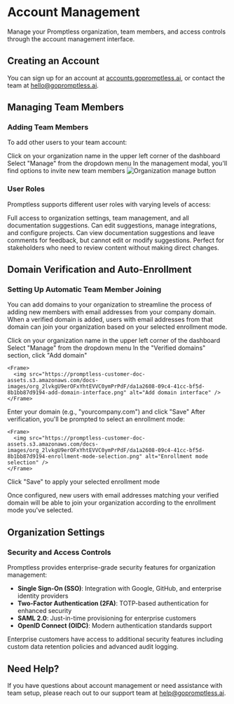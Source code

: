 # Account Management

Manage your Promptless organization, team members, and access controls through the account management interface.

## Creating an Account

You can sign up for an account at [accounts.gopromptless.ai](https://accounts.gopromptless.ai), or contact the team at [hello@gopromptless.ai](mailto:hello@gopromptless.ai).

## Managing Team Members

### Adding Team Members

To add other users to your team account:

<Steps>
  <Step>
    Click on your organization name in the upper left corner of the dashboard
  </Step>
  <Step>
    Select "Manage" from the dropdown menu
  </Step>
  <Step>
    In the management modal, you'll find options to invite new team members
  </Step>
</Steps>

<Frame>
  <img src="https://promptless-customer-doc-assets.s3.amazonaws.com/docs-images/org_2lvkgU9erOFxYhtEVVC0ymPrPdF/da1a2608-09c4-41cc-bf5d-8b1bb87d9194-organization-manage-button.png" alt="Organization manage button" />
</Frame>

### User Roles

Promptless supports different user roles with varying levels of access:

<ParamField path="Admin" type="role">
  Full access to organization settings, team management, and all documentation suggestions. Can edit suggestions, manage integrations, and configure projects.
</ParamField>

<ParamField path="Collaborator" type="role">
  Can view documentation suggestions and leave comments for feedback, but cannot edit or modify suggestions. Perfect for stakeholders who need to review content without making direct changes.
</ParamField>

## Domain Verification and Auto-Enrollment

### Setting Up Automatic Team Member Joining

You can add domains to your organization to streamline the process of adding new members with email addresses from your company domain. When a verified domain is added, users with email addresses from that domain can join your organization based on your selected enrollment mode.

<Steps>
  <Step>
    Click on your organization name in the upper left corner of the dashboard
  </Step>
  <Step>
    Select "Manage" from the dropdown menu
  </Step>
  <Step>
    In the "Verified domains" section, click "Add domain"
    
    <Frame>
      <img src="https://promptless-customer-doc-assets.s3.amazonaws.com/docs-images/org_2lvkgU9erOFxYhtEVVC0ymPrPdF/da1a2608-09c4-41cc-bf5d-8b1bb87d9194-add-domain-interface.png" alt="Add domain interface" />
    </Frame>
  </Step>
  <Step>
    Enter your domain (e.g., "yourcompany.com") and click "Save"
  </Step>
  <Step>
    After verification, you'll be prompted to select an enrollment mode:
    
    <Frame>
      <img src="https://promptless-customer-doc-assets.s3.amazonaws.com/docs-images/org_2lvkgU9erOFxYhtEVVC0ymPrPdF/da1a2608-09c4-41cc-bf5d-8b1bb87d9194-enrollment-mode-selection.png" alt="Enrollment mode selection" />
    </Frame>
  </Step>
  <Step>
    Click "Save" to apply your selected enrollment mode
  </Step>
</Steps>

Once configured, new users with email addresses matching your verified domain will be able to join your organization according to the enrollment mode you've selected.

## Organization Settings

### Security and Access Controls

Promptless provides enterprise-grade security features for organization management:

- **Single Sign-On (SSO)**: Integration with Google, GitHub, and enterprise identity providers
- **Two-Factor Authentication (2FA)**: TOTP-based authentication for enhanced security
- **SAML 2.0**: Just-in-time provisioning for enterprise customers
- **OpenID Connect (OIDC)**: Modern authentication standards support

<Info>
  Enterprise customers have access to additional security features including custom data retention policies and advanced audit logging.
</Info>

## Need Help?

If you have questions about account management or need assistance with team setup, please reach out to our support team at [help@gopromptless.ai](mailto:help@gopromptless.ai).